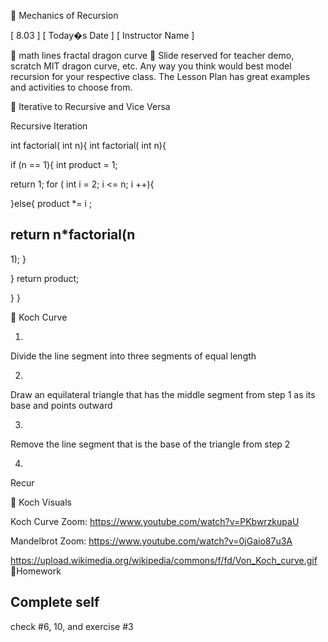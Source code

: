 
Mechanics of Recursion


[ 8.03 ] [ Today�s Date ] [ Instructor Name ]



math lines fractal dragon curve

Slide reserved for teacher demo, scratch MIT 
dragon curve, etc. Any way you think would best 
model recursion for your respective class.
The Lesson Plan has great examples and activities 
to choose from.



Iterative to Recursive and Vice Versa


Recursive
Iteration


int
factorial(
int
n){
int
factorial(
int
n){


if (n == 1){
int
product = 1;


return 1;
for (
int
i
= 2; 
i
<= n; 
i
++){


}else{
product *= 
i
;


return n*factorial(n
-
1);
}


}
return product;


}
}



Koch Curve


1. 
Divide the line segment into three segments of equal length


2. 
Draw an equilateral triangle that has the middle segment from 
step 1 as its base and points outward


3. 
Remove the line segment that is the base of the triangle from 
step 2


4. 
Recur



Koch Visuals


Koch Curve Zoom: 
https://www.youtube.com/watch?v=PKbwrzkupaU


Mandelbrot Zoom: 
https://www.youtube.com/watch?v=0jGaio87u3A


https://upload.wikimedia.org/wikipedia/commons/f/fd/Von_Koch_curve.gif

Homework


Complete self
-
check #6, 10, and exercise #3


